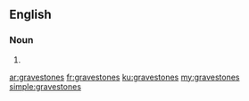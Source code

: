 ==English==

===Noun===
{{head|en|plural}}

# {{plural of|gravestone|lang=en}}

[[ar:gravestones]]
[[fr:gravestones]]
[[ku:gravestones]]
[[my:gravestones]]
[[simple:gravestones]]